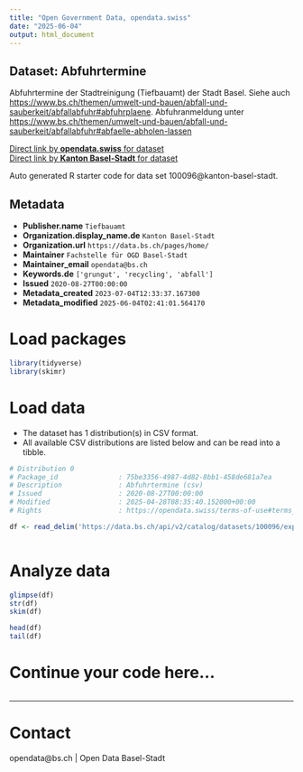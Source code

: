 ```yaml
---
title: "Open Government Data, opendata.swiss"
date: "2025-06-04"
output: html_document
---
```


## Dataset: Abfuhrtermine

Abfuhrtermine der Stadtreinigung (Tiefbauamt) der Stadt Basel. Siehe auch [https://www.bs.ch/themen/umwelt-und-bauen/abfall-und-sauberkeit/abfallabfuhr#abfuhrplaene](https://www.bs.ch/themen/umwelt-und-bauen/abfall-und-sauberkeit/abfallabfuhr#abfuhrplaene). Abfuhranmeldung unter [https://www.bs.ch/themen/umwelt-und-bauen/abfall-und-sauberkeit/abfallabfuhr#abfaelle-abholen-lassen](https://www.bs.ch/themen/umwelt-und-bauen/abfall-und-sauberkeit/abfallabfuhr#abfaelle-abholen-lassen)

[Direct link by **opendata.swiss** for dataset](https://opendata.swiss/de/dataset/abfuhrtermine)<br>
[Direct link by **Kanton Basel-Stadt** for dataset](https://data.bs.ch/explore/dataset/100096/)

Auto generated R starter code for data set 100096@kanton-basel-stadt.

## Metadata

- **Publisher.name** `Tiefbauamt`
- **Organization.display_name.de** `Kanton Basel-Stadt`
- **Organization.url** `https://data.bs.ch/pages/home/`
- **Maintainer** `Fachstelle für OGD Basel-Stadt`
- **Maintainer_email** `opendata@bs.ch`
- **Keywords.de** `['grungut', 'recycling', 'abfall']`
- **Issued** `2020-08-27T00:00:00`
- **Metadata_created** `2023-07-04T12:33:37.167300`
- **Metadata_modified** `2025-06-04T02:41:01.564170`


# Load packages

```r

library(tidyverse)
library(skimr)

```

# Load data

-   The dataset has 1 distribution(s) in CSV format.
-   All available CSV distributions are listed below and can be read into a tibble.

```r

# Distribution 0
# Package_id               : 75be3356-4987-4d82-8bb1-458de681a7ea
# Description              : Abfuhrtermine (csv)
# Issued                   : 2020-08-27T00:00:00
# Modified                 : 2025-04-28T08:35:40.152000+00:00
# Rights                   : https://opendata.swiss/terms-of-use#terms_by

df <- read_delim('https://data.bs.ch/api/v2/catalog/datasets/100096/exports/csv?use_labels=true')



```

# Analyze data

```r

glimpse(df)
str(df)
skim(df)

head(df)
tail(df)

```

# Continue your code here...

```r

```

------------------------------------------------------------------------

# Contact

opendata@bs.ch | Open Data Basel-Stadt
